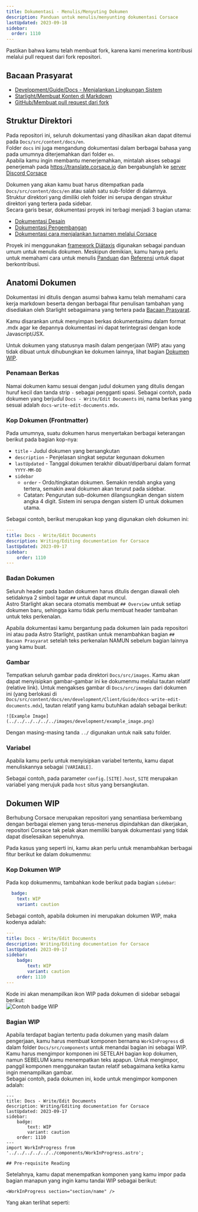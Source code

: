 ```yaml
---
title: Dokumentasi - Menulis/Menyuting Dokumen
description: Panduan untuk menulis/menyunting dokumentasi Corsace
lastUpdated: 2023-09-18
sidebar:
  order: 1110
---
```



Pastikan bahwa kamu telah membuat fork, karena kami menerima kontribusi melalui pull request dari fork repositori.

## Bacaan Prasyarat

* [Development/Guide/Docs - Menjalankan Lingkungan Sistem](../docs-running-environment)
* [Starlight/Membuat Konten di Markdown](https://starlight.astro.build/guides/authoring-content/)
* [GitHub/Membuat pull request dari fork](https://docs.github.com/en/pull-requests/collaborating-with-pull-requests/proposing-changes-to-your-work-with-pull-requests/creating-a-pull-request-from-a-fork)

## Struktur Direktori

Pada repositori ini, seluruh dokumentasi yang dihasilkan akan dapat ditemui pada `Docs/src/content/docs/en`.\
Folder `docs` ini juga mengandung dokumentasi dalam berbagai bahasa yang pada umumnya diterjemahkan dari folder `en`.\
Apabila kamu ingin membantu menerjemahkan, mintalah akses sebagai penerjemah pada https://translate.corsace.io dan bergabunglah ke [server Discord Corsace](https://discord.gg/Z6vEMsr)

Dokumen yang akan kamu buat harus ditempatkan pada `Docs/src/content/docs/en` atau salah satu sub-folder di dalamnya.\
Struktur direktori yang dimiliki oleh folder ini serupa dengan struktur direktori yang tertera pada sidebar.\
Secara garis besar, dokumentasi proyek ini terbagi menjadi 3 bagian utama:

* [Dokumentasi Desain](design)
* [Dokumentasi Pengembangan](development)
* [Dokumentasi cara menjalankan turnamen melalui Corsace](tournaments)

Proyek ini menggunakan [framework Diátaxis](https://diataxis.fr/) digunakan sebagai panduan umum untuk menulis dokumen. Meskipun demikian, kamu hanya perlu untuk memahami cara untuk menulis [Panduan](https://diataxis.fr/how-to-guides/) dan [Referensi](https://diataxis.fr/reference/) untuk dapat berkontribusi.

## Anatomi Dokumen

Dokumentasi ini ditulis dengan asumsi bahwa kamu telah memahami cara kerja markdown beserta dengan berbagai fitur penulisan tambahan yang disediakan oleh Starlight sebagaimana yang tertera pada [Bacaan Prasyarat](#pre-requisite-reading).

Kamu disarankan untuk menyimpan berkas dokumentasimu dalam format .mdx agar ke depannya dokumentasi ini dapat terintegrasi dengan kode Javascript/JSX.

Untuk dokumen yang statusnya masih dalam pengerjaan (WIP) atau yang tidak dibuat untuk dihubungkan ke dokumen lainnya, lihat bagian [Dokumen WIP](#work-in-progress-documents).

### Penamaan Berkas

Namai dokumen kamu sesuai dengan judul dokumen yang ditulis dengan huruf kecil dan tanda strip `-` sebagai pengganti spasi.
Sebagai contoh, pada dokumen yang berjudul `Docs - Write/Edit Documents` ini, nama berkas yang sesuai adalah `docs-write-edit-documents.mdx`.

### Kop Dokumen (Frontmatter)

Pada umumnya, suatu dokumen harus menyertakan berbagai keterangan berikut pada bagian kop-nya:

* `title` - Judul dokumen yang bersangkutan
* `description` - Penjelasan singkat seputar kegunaan dokumen
* `lastUpdated` - Tanggal dokumen terakhir dibuat/diperbarui dalam format `YYYY-MM-DD`
* `sidebar`
  * `order` - Ordo/tingkatan dokumen. Semakin rendah angka yang tertera, semakin awal dokumen akan terurut pada sidebar.
  * Catatan: Pengurutan sub-dokumen dilangsungkan dengan sistem angka 4 digit. Sistem ini serupa dengan sistem ID untuk dokumen utama.

Sebagai contoh, berikut merupakan kop yang digunakan oleh dokumen ini:

```yml
---
title: Docs - Write/Edit Documents
description: Writing/Editing documentation for Corsace
lastUpdated: 2023-09-17
sidebar:
    order: 1110
---
```

### Badan Dokumen

Seluruh header pada badan dokumen harus ditulis dengan diawali oleh setidaknya 2 simbol tagar `##` untuk dapat muncul.\
Astro Starlight akan secara otomatis membuat `## Overview` untuk setiap dokumen baru, sehingga kamu tidak perlu membuat header tambahan untuk teks perkenalan.

Apabila dokumentasi kamu bergantung pada dokumen lain pada repositori ini atau pada Astro Starlight, pastikan untuk menambahkan bagian `## Bacaan Prasyarat` setelah teks perkenalan NAMUN sebelum bagian lainnya yang kamu buat.

### Gambar

Tempatkan seluruh gambar pada direktori `Docs/src/images`. Kamu akan dapat menyisipkan gambar-gambar ini ke dokumenmu melalui tautan relatif (relative link).
Untuk mengakses gambar di `Docs/src/images` dari dokumen ini (yang berlokasi di `Docs/src/content/docs/en/development/Client/Guide/docs-write-edit-documents.mdx`), tautan relatif yang kamu butuhkan adalah sebagai berikut:

```mdx
![Example Image](../../../../../../images/development/example_image.png)
```

Dengan masing-masing tanda `../` digunakan untuk naik satu folder.

### Variabel

Apabila kamu perlu untuk menyisipkan variabel tertentu, kamu dapat menuliskannya sebagai `[VARIABLE]`.

Sebagai contoh, pada parameter `config.[SITE].host`, `SITE` merupakan variabel yang merujuk pada `host` situs yang bersangkutan.

## Dokumen WIP

Berhubung Corsace merupakan repositori yang senantiasa berkembang dengan berbagai elemen yang terus-menerus dipindahkan dan dikerjakan, repositori Corsace tak pelak akan memiliki banyak dokumentasi yang tidak dapat diselesaikan sepenuhnya.

Pada kasus yang seperti ini, kamu akan perlu untuk menambahkan berbagai fitur berikut ke dalam dokumenmu:

### Kop Dokumen WIP

Pada kop dokumenmu, tambahkan kode berikut pada bagian `sidebar`:

```yml
  badge:
    text: WIP
    variant: caution
```

Sebagai contoh, apabila dokumen ini merupakan dokumen WIP, maka kodenya adalah:

```yml
---
title: Docs - Write/Edit Documents
description: Writing/Editing documentation for Corsace
lastUpdated: 2023-09-17
sidebar:
    badge:
        text: WIP
        variant: caution
    order: 1110
---
```

Kode ini akan menampilkan ikon WIP pada dokumen di sidebar sebagai berikut:\
![Contoh badge WIP](../../../../../../images/development/wip_example.png)

### Bagian WIP

Apabila terdapat bagian tertentu pada dokumen yang masih dalam pengerjaan, kamu harus membuat komponen bernama `WorkInProgress` di dalam folder `Docs/src/components` untuk menandai bagian ini sebagai WIP.\
Kamu harus mengimpor komponen ini SETELAH bagian kop dokumen, namun SEBELUM kamu menempatkan teks apapun. Untuk mengimpor, panggil komponen menggunakan tautan relatif sebagaimana ketika kamu ingin menampilkan gambar.\
Sebagai contoh, pada dokumen ini, kode untuk mengimpor komponen adalah:

```mdx
---
title: Docs - Write/Edit Documents
description: Writing/Editing documentation for Corsace
lastUpdated: 2023-09-17
sidebar:
    badge:
        text: WIP
        variant: caution
    order: 1110
---
import WorkInProgress from '../../../../../../components/WorkInProgress.astro';

## Pre-requisite Reading
```

Setelahnya, kamu dapat menempatkan komponen yang kamu impor pada bagian manapun yang ingin kamu tandai WIP sebagai berikut:

```mdx
<WorkInProgress section="section/name" />
```

Yang akan terlihat seperti:

<WorkInProgress section="section/name" />
